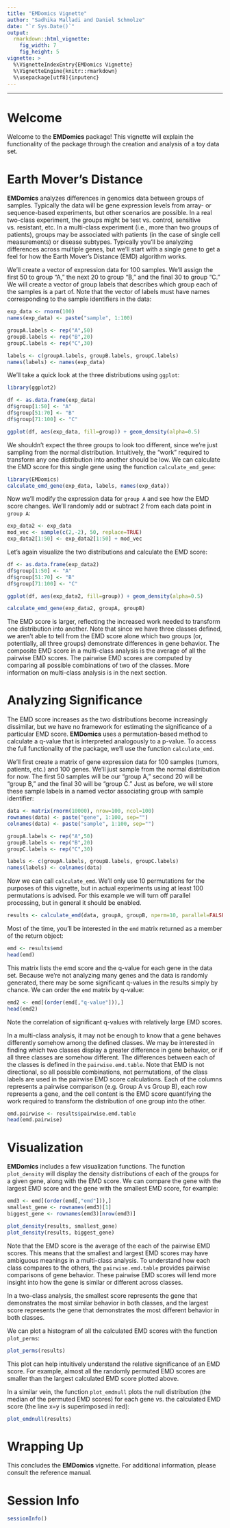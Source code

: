 ```yaml
---
title: "EMDomics Vignette"
author: "Sadhika Malladi and Daniel Schmolze"
date: "`r Sys.Date()`"
output: 
  rmarkdown::html_vignette:
    fig_width: 7
    fig_height: 5
vignette: >
  %\VignetteIndexEntry{EMDomics Vignette}
  %\VignetteEngine{knitr::rmarkdown}
  %\usepackage[utf8]{inputenc}
---
```

---
# Welcome

Welcome to the **EMDomics** package! This vignette will explain the functionality of the package through the creation and analysis of a toy data set.

# Earth Mover's Distance

**EMDomics** analyzes differences in genomics data between groups of samples. Typically the data will be gene expression levels from array- or sequence-based experiments, but other scenarios are possible. In a real two-class experiment, the groups might be test vs. control, sensitive vs. resistant, etc. In a multi-class experiment (i.e., more than two groups of patients), groups may be associated with patients (in the case of single cell measurements) or disease subtypes. Typically you'll be analyzing differences across multiple genes, but we'll start with a single gene to get a feel for how the Earth Mover's Distance (EMD) algorithm works.

We'll create a vector of expression data for 100 samples. We'll assign the first 50 to group "A," the next 20 to group "B," and the final 30 to group "C." We will create a vector of group labels that describes which group each of the samples is a part of. Note that the vector of labels must have names corresponding to the sample identifiers in the data:

```r
exp_data <- rnorm(100)
names(exp_data) <- paste("sample", 1:100)

groupA.labels <- rep("A",50)
groupB.labels <- rep("B",20)
groupC.labels <- rep("C",30)

labels <- c(groupA.labels, groupB.labels, groupC.labels)
names(labels) <- names(exp_data)
```

We'll take a quick look at the three distributions using `ggplot`:

```r
library(ggplot2)

df <- as.data.frame(exp_data)
df$group[1:50] <- "A"
df$group[51:70] <- "B"
df$group[71:100] <- "C"

ggplot(df, aes(exp_data, fill=group)) + geom_density(alpha=0.5)
```

We shouldn't expect the three groups to look too different, since we're just sampling from the normal distribution. Intuitively, the "work" required to transform any one distribution into another should be low. We can calculate the EMD score for this single gene using the function `calculate_emd_gene`:

```r
library(EMDomics)
calculate_emd_gene(exp_data, labels, names(exp_data))
```

Now we'll modify the expression data for `group A` and see how the EMD score changes. We'll randomly add or subtract 2 from each data point in `group A`:

```r
exp_data2 <- exp_data
mod_vec <- sample(c(2,-2), 50, replace=TRUE)
exp_data2[1:50] <- exp_data2[1:50] + mod_vec
```

Let's again visualize the two distributions and calculate the EMD score:

```r
df <- as.data.frame(exp_data2)
df$group[1:50] <- "A"
df$group[51:70] <- "B"
df$group[71:100] <- "C"

ggplot(df, aes(exp_data2, fill=group)) + geom_density(alpha=0.5)

calculate_emd_gene(exp_data2, groupA, groupB)
```

The EMD score is larger, reflecting the increased work needed to transform one distribution into another. Note that since we have three classes defined, we aren't able to tell from the EMD score alone which two groups (or, potentially, all three groups) demonstrate differences in gene behavior. The composite EMD score in a multi-class analysis is the average of all the pairwise EMD scores. The pairwise EMD scores are computed by comparing all possible combinations of two of the classes. More information on multi-class analysis is in the next section.

# Analyzing Significance

The EMD score increases as the two distributions become increasingly dissimilar, but we have no framework for estimating the significance of a particular EMD score. **EMDomics** uses a permutation-based method to calculate a q-value that is interpreted analogously to a p-value. To access the full functionality of the package, we'll use the function `calculate_emd`. 

We'll first create a matrix of gene expression data for 100 samples (tumors, patients, etc.) and 100 genes. We'll just sample from the normal distribution for now. The first 50 samples will be our "group A," second 20 will be "group B," and the final 30 will be "group C." Just as before, we will store these sample labels in a named vector associating group with sample identifier:

```r
data <- matrix(rnorm(10000), nrow=100, ncol=100)
rownames(data) <- paste("gene", 1:100, sep="")
colnames(data) <- paste("sample", 1:100, sep="")

groupA.labels <- rep("A",50)
groupB.labels <- rep("B",20)
groupC.labels <- rep("C",30)

labels <- c(groupA.labels, groupB.labels, groupC.labels)
names(labels) <- colnames(data)
```

Now we can call `calculate_emd`. We'll only use 10 permutations for the purposes of this vignette, but in actual experiments using at least 100 permutations is advised. For this example we will turn off parallel processing, but in general it should be enabled.


```r
results <- calculate_emd(data, groupA, groupB, nperm=10, parallel=FALSE)
```

Most of the time, you'll be interested in the `emd` matrix returned as a member of the return object:

```r
emd <- results$emd
head(emd)
```

This matrix lists the emd score and the q-value for each gene in the data set. Because we're not analyzing many genes and the data is randomly generated, there may be some significant q-values in the results simply by chance. We can order the `emd` matrix by q-value:

```r
emd2 <- emd[(order(emd[,"q-value"])),]
head(emd2)
```

Note the correlation of significant q-values with relatively large EMD scores.

In a multi-class analysis, it may not be enough to know that a gene behaves differently somehow among the defined classes. We may be interested in finding which two classes display a greater difference in gene behavior, or if all three classes are somehow different. The differences between each of the classes is defined in the `pairwise.emd.table`. Note that EMD is not directional, so all possible combinations, not permutations, of the class labels are used in the pairwise EMD score calculations. Each of the columns represents a pairwise comparison (e.g. Group A vs Group B), each row represents a gene, and the cell content is the EMD score quantifying the work required to transform the distribution of one group into the other.

```r
emd.pairwise <- results$pairwise.emd.table
head(emd.pairwise)
```

# Visualization

**EMDomics** includes a few visualization functions. The function `plot_density` will display the density distributions of each of the groups for a given gene, along with the EMD score. We can compare the gene with the largest EMD score and the gene with the smallest EMD score, for example:

```r
emd3 <- emd[(order(emd[,"emd"])),]
smallest_gene <- rownames(emd3)[1]
biggest_gene <- rownames(emd3)[nrow(emd3)]

plot_density(results, smallest_gene)
plot_density(results, biggest_gene)
```

Note that the EMD score is the average of the each of the pairwise EMD scores. This means that the smallest and largest EMD scores may have ambiguous meanings in a multi-class analysis. To understand how each class compares to the others, the `pairwise.emd.table` provides pairwise comparisons of gene behavior. These pairwise EMD scores will lend more insight into how the gene is similar or different across classes.

In a two-class analysis, the smallest score represents the gene that demonstrates the most similar behavior in both classes, and the largest score represents the gene that demonstrates the most different behavior in both classes.

We can plot a histogram of all the calculated EMD scores with the function `plot_perms`:

```r
plot_perms(results)
```

This plot can help intuitively understand the relative significance of an EMD score. For example, almost all the randomly permuted EMD scores are smaller than the largest calculated EMD score plotted above.

In a similar vein, the function `plot_emdnull` plots the null distribution (the median of the permuted EMD scores) for each gene vs. the calculated EMD score (the line x=y is superimposed in red):

```r
plot_emdnull(results)
```

# Wrapping Up
This concludes the **EMDomics** vignette. For additional information, please consult the reference manual.

# Session Info

```r
sessionInfo()
```
